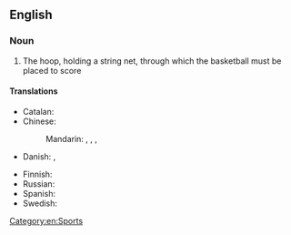 ==English==

===Noun===
{{en-noun}}

# {{lb|en|basketball}} The hoop, holding a string net, through which the basketball must be placed to score

====Translations====
{{trans-top|a hoop use in basketball}}
* Catalan: {{t+|ca|cèrcol|m}}
* Chinese:
*: Mandarin: {{t|cmn|籃球框|sc=Hani}}, {{t|cmn|篮球框|tr=lánqiú kuàng|sc=Hani}}, {{t+|cmn|籃框|sc=Hani}}, {{t+|cmn|篮框|tr=lánkuàng|sc=Hani}}
* Danish: {{t|da|basketballkurv|c}}, {{t|da|basketkurv|c}}
{{trans-mid}}
* Finnish: {{t+|fi|koripallorengas}}
* Russian: {{t|ru|баскетбо́льное кольцо́|n}}
* Spanish: {{t|es|aro de baloncesto|m}}
* Swedish: {{t|sv|basketkorg|c}}
{{trans-bottom}}

[[Category:en:Sports]]
